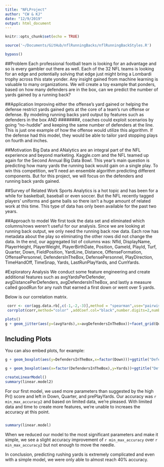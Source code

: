 ```yaml
---
title: "NFLProject"
author: "CW & KJ"
date: "12/9/2019"
output: html_document
---
```


```r
knitr::opts_chunk$set(echo = TRUE)

source('~/Documents/GitHub/nflRunningBacks/nflRunningBackStyles.R')

bypass()

```

##Problem
Each professional football team is looking for an advantage and so is every gambler out there as well.  Each of the 32 NFL teams is looking for an edge and potentially solving that edge just might bring a Lombardi trophy across this state yonder.  Any insight gained from machine learning is valuable to many organizations.  We will create a toy example that ponders, based on how many defenders are in the box, can we predict the number of yards gained by a running back?  

##Application 
Improving either the offense’s yard gained or helping the defense restrict yards gained gets at the core of a team’s run offense or defense.  By modeling running backs yard output by features such as defenders in the box AND ########, coaches could exploit scenarios by going “no-huddle” and keeping the same number of defenders at the line.  This is just one example of how the offense would utilize this algorithm.  If the defense had this model, they would be able to tailor yard stopping plays on fourth and inches.

##Motivation
Big Data and ANalytics are an integral part of the NFL experience and beyond marketing.  Kaggle.com and the NFL teamed up again for the Second Annual Big Data Bowl.  This year’s main question is predicting how many yards the running back would gain on a single play.  To win this competition, we’ll need an ensemble algorithm predicting different components.  But for this project, we will focus on the defenders and running back yards gained.

##Survey of Related Work
Sports Analytics is a hot topic and has been for a while for basketball, baseball or even soccer.  But the NFL recently tagged players’ uniforms and game balls so there isn’t a huge amount of related work at this time. This type of data has only been available for the past two years. 

##Approach to model
We first took the data set and eliminated which columns/rows weren’t useful for our analysis.  Since we are looking at running back output, we only need the running back row data.  Each row has metadata about the play so eliminating the other rows did not change the data.  In the end, our aggregated list of columns was: Nfld, DisplayName, PlayerHeight, PlayerWeight, PlayerBirthDate, Position, GameId, PlayId, Turf, Quarter, Down, FieldPosition, YardLine, Distance, OffenseFormation, OffensePersonnel, DefendersInTheBox, DefensePersonnel, PlayDirection, TimeHandOff, TimeSnap, Yards, LastRunPlayYards, and CumYards.  


#Exploratory Analysis
We conduct some feature engineering and create additional features such as avgYardsPerDefender, avgDistancePerDefenders, avgDefendersInTheBox, and lastly a measure called goodRun for any rush that earned a first down or went over 5 yards.  

Below is our correlation matrix.  
```r
 corr <- cor(agg.data.rb[,c(-1,-2,-3)],method = "spearman",use="pairwise.complete.obs")
 corrplot(corr,method="color" ,addCoef.col="black",number.digits=2,number.cex = .51,tl.cex=.6,number.font = .01)

```


```r
plots()
g + geom_jitter(aes(y=(avgYards),x=avgDefendersInTheBox))+facet_grid(Quarter~Down)+ggtitle("Downs by Quarters*")
```

## Including Plots

You can also embed plots, for example:

```r
g + geom_boxplot(aes(y=DefendersInTheBox,x=factor(Down)))+ggtitle("Defenders In The Box by Downs")

```

```r

g + geom_boxplot(aes(x=factor(DefendersInTheBox),y=Yards))+ggtitle("Defenders In The Box vs Yards Gained")
```

```r

createLinearModel()
summary(linear.model2)

```

For our first model, we used more parameters than suggested by the high Pr() score and left in Down, Quarter, and prePlayYards.  Our accuracy was `r min_max_accuracy2` and based on limited data, we're pleased.  With limited data and time to create more features, we're unable to increaes the accuracy at this point.

```r




```

```r


summary(linear.model)

```


When we reduced our model to the most significant parameters and make it simple, we see a slight accuracy improvement of `r min_max_accuracy` over `r min_max_accuracy2` but not enough to move the needle.

In conclusion, predicting rushing yards is extremely complicated and even with a simple model, we were only able to almost reach 40% accuracy.


